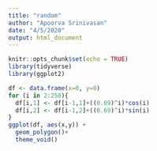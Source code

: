 ```yaml
---
title: "random"
author: "Apoorva Srinivasan"
date: "4/5/2020"
output: html_document
---
```


```r
knitr::opts_chunk$set(echo = TRUE)
library(tidyverse)
library(ggplot2)

```

```r

df <- data.frame(x=0, y=0)
for (i in 2:250){
  df[i,1] <- df[i-1,1]+((0.69)^i)*cos(i)
  df[i,2] <- df[i-1,2]+((0.69)^i)*sin(i)   
}
ggplot(df, aes(x,y)) + 
  geom_polygon()+
  theme_void()

```

